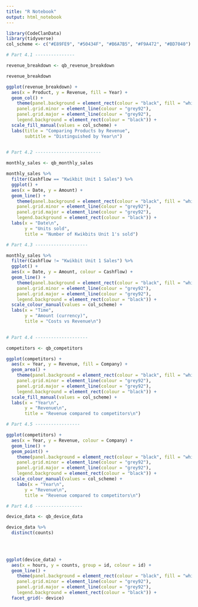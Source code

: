 ```yaml
---
title: "R Notebook"
output: html_notebook
---
```


```r
library(CodeClanData)
library(tidyverse)
col_scheme <- c("#E89FE9", "#50434F", "#B6A7B5", "#F9A472", "#BD7040")
```
```r
# Part 4.1 ---------------

revenue_breakdown <- qb_revenue_breakdown

revenue_breakdown

ggplot(revenue_breakdown) +
  aes(x = Product, y = Revenue, fill = Year) +
  geom_col() +
    theme(panel.background = element_rect(colour = "black", fill = "white"),
    panel.grid.minor = element_line(colour = "grey92"),
    panel.grid.major = element_line(colour = "grey92"),
    legend.background = element_rect(colour = "black")) +
  scale_fill_manual(values = col_scheme) +
  labs(title = "Comparing Products by Revenue",
       subtitle = "Distinguished by Year\n")
  

```
```r
# Part 4.2 -------------------------

monthly_sales <- qb_monthly_sales

monthly_sales %>% 
  filter(Cashflow == "Kwikbit Unit 1 Sales") %>% 
  ggplot() +
  aes(x = Date, y = Amount) +
  geom_line() +
    theme(panel.background = element_rect(colour = "black", fill = "white"),
    panel.grid.minor = element_line(colour = "grey92"),
    panel.grid.major = element_line(colour = "grey92"),
    legend.background = element_rect(colour = "black")) +
  labs(x = "Date\n",
       y = "Units sold",
       title = "Number of Kwikbits Unit 1's sold")

```

```r
# Part 4.3 --------------------

monthly_sales %>% 
  filter(Cashflow != "Kwikbit Unit 1 Sales") %>% 
  ggplot() +
  aes(x = Date, y = Amount, colour = Cashflow) +
  geom_line() +
    theme(panel.background = element_rect(colour = "black", fill = "white"),
    panel.grid.minor = element_line(colour = "grey92"),
    panel.grid.major = element_line(colour = "grey92"),
    legend.background = element_rect(colour = "black")) +
  scale_colour_manual(values = col_scheme) +
  labs(x = "Time",
       y = "Amount (currency)",
       title = "Costs vs Revenue\n")
  

```

```r
# Part 4.4 --------------------

competitors <- qb_competitors

ggplot(competitors) +
  aes(x = Year, y = Revenue, fill = Company) +
  geom_area() +
    theme(panel.background = element_rect(colour = "black", fill = "white"),
    panel.grid.minor = element_line(colour = "grey92"),
    panel.grid.major = element_line(colour = "grey92"),
    legend.background = element_rect(colour = "black")) +
  scale_fill_manual(values = col_scheme) +
  labs(x = "Year\n",
       y = "Revenue\n",
       title = "Revenue compared to competitors\n")

# Part 4.5 -----------------

ggplot(competitors) +
  aes(x = Year, y = Revenue, colour = Company) +
  geom_line() +
  geom_point() +
    theme(panel.background = element_rect(colour = "black", fill = "white"),
    panel.grid.minor = element_line(colour = "grey92"),
    panel.grid.major = element_line(colour = "grey92"),
    legend.background = element_rect(colour = "black")) +
  scale_colour_manual(values = col_scheme) +
    labs(x = "Year\n",
       y = "Revenue\n",
       title = "Revenue compared to competitors\n")

```

```r
# Part 4.6 ------------------

device_data <- qb_device_data

device_data %>% 
  distinct(counts)
  
  


ggplot(device_data) +
  aes(x = hours, y = counts, group = id, colour = id) +
  geom_line() +
    theme(panel.background = element_rect(colour = "black", fill = "white"),
    panel.grid.minor = element_line(colour = "grey92"),
    panel.grid.major = element_line(colour = "grey92"),
    legend.background = element_rect(colour = "black")) +
  facet_grid(~ device)
```

